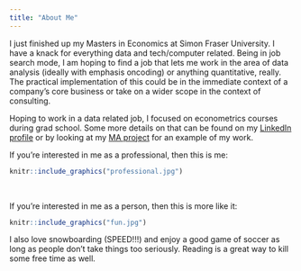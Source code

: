 ```yaml
---
title: "About Me"
---
```


I just finished up my Masters in Economics at Simon Fraser University. I have a
knack for everything data and tech/computer related. Being in job search mode, I
am hoping to find a job that lets me work in the area of data analysis (ideally
with emphasis oncoding) or anything quantitative, really. The practical
implementation of this could be in the immediate context of a company's core
business or take on a wider scope in the context of consulting.

Hoping to work in a data related job, I focused on econometrics courses during
grad school. Some more details on that can be found on my
[LinkedIn profile](https://ca.linkedin.com/in/timschulz91) or by looking at my 
[MA project](https://github.com/timschulz91/ma-project) for an example of my
work.

If you're interested in me as a professional, then this is me:

```r
knitr::include_graphics("professional.jpg")
```

<br>

If you're interested in me as a person, then this is more like it:

```r
knitr::include_graphics("fun.jpg")
```

I also love snowboarding (SPEED!!!) and enjoy a good game of soccer as long as
people don't take things too seriously. Reading is a great way to kill some free
time as well.